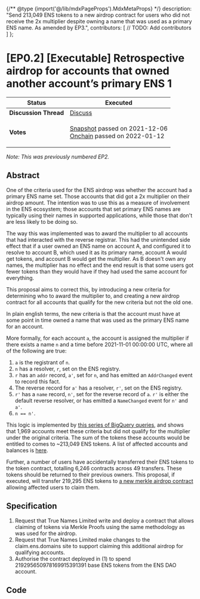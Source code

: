 {/** @type {import('@/lib/mdxPageProps').MdxMetaProps} */}
    description: "Send 213,049 ENS tokens to a new airdrop contract for users who did not receive the 2x multiplier despite owning a name that was used as a primary ENS name. As amended by EP3.",
    contributors: [
        // TODO: Add contributors
    ]
};

# \[EP0.2] \[Executable] Retrospective airdrop for accounts that owned another account’s primary ENS 1

| **Status**            | Executed                                                                                                                                                                                                                                                                                                                                    |
| --------------------- | ------------------------------------------------------------------------------------------------------------------------------------------------------------------------------------------------------------------------------------------------------------------------------------------------------------------------------------------- |
| **Discussion Thread** | [Discuss](https://discuss.ens.domains/t/ep2-executable-retrospective-airdrop-for-accounts-that-owned-another-accounts-primary-ens-name/6755)                                                                                                                                                                                                |
| **Votes**             | <p><a href="https://snapshot.org/#/ens.eth/proposal/0xcf77c74696cab1d939936ae8684c0007297bed641f60896ad186354f036d725f">Snapshot</a> passed on 2021-12-06<br /><a href="https://www.withtally.com/governance/ens/proposal/90476529665364161211265365238121921179703522228680648046371476645353679539653">Onchain</a> passed on 2022-01-12</p> |

_Note: This was previously numbered EP2._

## Abstract

One of the criteria used for the ENS airdrop was whether the account had a primary ENS name set. Those accounts that did got a 2x multiplier on their airdrop amount. The intention was to use this as a measure of involvement in the ENS ecosystem; those accounts that set primary ENS names are typically using their names in supported applications, while those that don't are less likely to be doing so.

The way this was implemented was to award the multiplier to all accounts that had interacted with the reverse registrar. This had the unintended side effect that if a user owned an ENS name on account A, and configured it to resolve to account B, which used it as its primary name, account A would get tokens, and account B would get the multiplier. As B doesn't own any names, the multiplier has no effect and the end result is that some users got fewer tokens than they would have if they had used the same account for everything.

This proposal aims to correct this, by introducing a new criteria for determining who to award the multiplier to, and creating a new airdrop contract for all accounts that qualify for the new criteria but not the old one.

In plain english terms, the new criteria is that the account must have at some point in time owned a name that was used as the primary ENS name for an account.

More formally, for each account `a`, the account is assigned the multiplier if there exists a name `n` and a time before 2021-11-01 00:00:00 UTC, where all of the following are true:

1. `a` is the registrant of `n`.
2. `n` has a resolver, `r`, set on the ENS registry.
3. `r` has an `addr` record, `a'`, set for `n`, and has emitted an `AddrChanged` event to record this fact.
4. The reverse record for `a'` has a resolver, `r'`, set on the ENS registry.
5. `r'` has a `name` record, `n'`, set for the reverse record of `a`. `r'` is either the default reverse resolver, or has emitted a `NameChanged` event for `n'` and `a'`.
6. `n == n'`.

This logic is implemented by [this series of BigQuery queries](https://gist.github.com/Arachnid/667178e854945abaecb6dfd3b6c0c279/106d9bc156988cf96786c71f6448f13fb11599fc), and shows that 1,969 accounts meet these criteria but did not qualify for the multiplier under the original criteria. The sum of the tokens these accounts would be entitled to comes to \~213,049 ENS tokens. A list of affected accounts and balances is [here](https://gist.github.com/Arachnid/e8b1a18fc19818fb00f51fbb8d90e429).

Further, a number of users have accidentally transferred their ENS tokens to the token contract, totalling 6,246 contracts across 49 transfers. These tokens should be returned to their previous owners. This proposal, if executed, will transfer 219,295 ENS tokens to [a new merkle airdrop contract ](https://github.com/ensdomains/governance/pull/9)allowing affected users to claim them.

## Specification

1. Request that True Names Limited write and deploy a contract that allows claiming of tokens via Merkle Proofs using the same methodology as was used for the airdrop.
2. Request that True Names Limited make changes to the claim.ens.domains site to support claiming this additional airdrop for qualifying accounts.
3. Authorise the contract deployed in (1) to spend 219295650978169915391391 base ENS tokens from the ENS DAO account.

## Code
